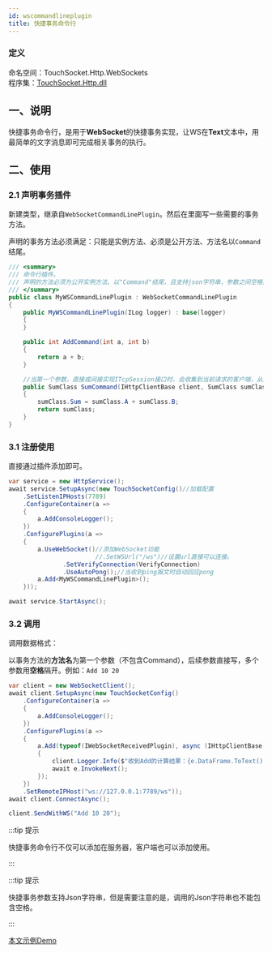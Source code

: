 ```yaml
---
id: wscommandlineplugin
title: 快捷事务命令行
---
```



### 定义

命名空间：TouchSocket.Http.WebSockets <br/>
程序集：[TouchSocket.Http.dll](https://www.nuget.org/packages/TouchSocket.Http)

## 一、说明

快捷事务命令行，是用于**WebSocket**的快捷事务实现，让WS在**Text**文本中，用最简单的文字消息即可完成相关事务的执行。

<BilibiliCard title="WebSocket快捷事务命令行" link="https://www.bilibili.com/cheese/play/ep1709033" isPro="true"/>

## 二、使用

### 2.1 声明事务插件

新建类型，继承自`WebSocketCommandLinePlugin`。然后在里面写一些需要的事务方法。

声明的事务方法必须满足：只能是实例方法、必须是公开方法、方法名以`Command`结尾。

```csharp showLineNumbers
/// <summary>
/// 命令行插件。
/// 声明的方法必须为公开实例方法、以"Command"结尾，且支持json字符串，参数之间空格隔开。
/// </summary>
public class MyWSCommandLinePlugin : WebSocketCommandLinePlugin
{
    public MyWSCommandLinePlugin(ILog logger) : base(logger)
    {
    }

    public int AddCommand(int a, int b)
    {
        return a + b;
    }

    //当第一个参数，直接或间接实现ITcpSession接口时，会收集到当前请求的客户端，从而可以获取IP等。
    public SumClass SumCommand(IHttpClientBase client, SumClass sumClass)
    {
        sumClass.Sum = sumClass.A + sumClass.B;
        return sumClass;
    }
}
```

### 3.1 注册使用

直接通过插件添加即可。

```csharp {14}
var service = new HttpService();
await service.SetupAsync(new TouchSocketConfig()//加载配置
    .SetListenIPHosts(7789)
    .ConfigureContainer(a =>
    {
        a.AddConsoleLogger();
    })
    .ConfigurePlugins(a =>
    {
        a.UseWebSocket()//添加WebSocket功能
                        //.SetWSUrl("/ws")//设置url直接可以连接。
               .SetVerifyConnection(VerifyConnection)
               .UseAutoPong();//当收到ping报文时自动回应pong
        a.Add<MyWSCommandLinePlugin>();
    }));

await service.StartAsync();
```

### 3.2 调用

调用数据格式：

以事务方法的**方法名**为第一个参数（不包含Command），后续参数直接写，多个参数用**空格**隔开。例如：`Add 10 20`

```csharp {18} 
var client = new WebSocketClient();
await client.SetupAsync(new TouchSocketConfig()
    .ConfigureContainer(a =>
    {
        a.AddConsoleLogger();
    })
    .ConfigurePlugins(a =>
    {
        a.Add(typeof(IWebSocketReceivedPlugin), async (IHttpClientBase c, WSDataFrameEventArgs e) =>
        {
            client.Logger.Info($"收到Add的计算结果：{e.DataFrame.ToText()}");
            await e.InvokeNext();
        });
    })
    .SetRemoteIPHost("ws://127.0.0.1:7789/ws"));
await client.ConnectAsync();

client.SendWithWS("Add 10 20");
```

:::tip 提示

快捷事务命令行不仅可以添加在服务器，客户端也可以添加使用。

:::  

:::tip 提示

快捷事务参数支持Json字符串，但是需要注意的是，调用的Json字符串也不能包含空格。

:::  


[本文示例Demo](https://gitee.com/RRQM_Home/TouchSocket/tree/master/examples/WebSocket/WebSocketConsoleApp)